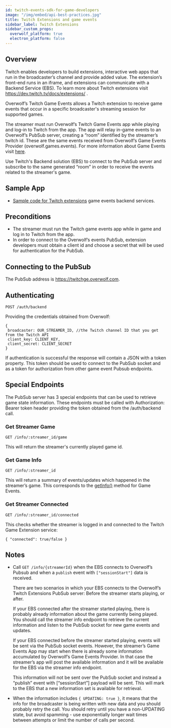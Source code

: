 ```yaml
---
id: twitch-events-sdk-for-game-developers
image: "/img/embed/api-best-practices.jpg"
title: Twitch Extensions and game events
sidebar_label: Twitch Extensions
sidebar_custom_props:
  overwolf_platform: true
  electron_platform: false
---
```


## Overview

Twitch enables developers to build extensions, interactive web apps that run in the broadcaster’s channel and provide added value. The extension’s front-end runs in an iframe, and extensions can communicate with a Backend Service (EBS). To learn more about Twitch extensions visit https://dev.twitch.tv/docs/extensions/ .

Overwolf’s Twitch Game Events allows a Twitch extension to receive game events that occur in a specific broadcaster's streaming session for supported games. 

The streamer must run Overwolf’s Twitch Game Events app while playing and log-in to Twitch from the app. The app will relay in-game events to an Overwolf’s PubSub server, creating a “room” identified by the streamer’s twitch id. These are the same events received from Overwolf’s Game Events Provider (overwolf.games.events). For more information about Game Events visit [here](/api/games/events).

Use Twitch's Backend solution (EBS) to connect to the PubSub server and subscribe to the same generated “room” in order to receive the events related to the streamer's game.

## Sample App

* [Sample code for Twitch extensions](https://github.com/overwolf/twitch-game-events-ebs-sample) game events backend services.

## Preconditions

* The streamer must run the Twitch game events app while in game and log in to Twitch from the app.
* In order to connect to the Overwolf’s events PubSub, extension developers must obtain a client id and choose a secret that will be used for authentication for the PubSub.

## Connecting to the PubSub

The PubSub address is https://twitchge.overwolf.com.

## Authenticating

`POST /auth/backend`

Providing the credentials obtained from Overwolf:

```
{
 broadcaster: OUR_STREAMER_ID, //the Twitch channel ID that you get from the Twitch API
 client_key: CLIENT_KEY,
 client_secret: CLIENT_SECRET
}
```

If authentication is successful the response will contain a JSON with a token property. This token should be used to connect to the PubSub socket and as a token for authorization from other game event Pubsub endpoints.

## Special Endpoints

The PubSub server has 3 special endpoints that can be used to retrieve game state information. These endpoints must be called with Authorization: Bearer token header providing the token obtained from the /auth/backend call.

### Get Streamer Game

`GET /info/:streamer_id/game`
 
This will return the streamer's currently played game id.

### Get Game Info

`GET /info/:streamer_id`

This will return a summary of events/updates which happened in the streamer’s game. This corresponds to the [getInfo()](/api/games/events#getinfocallback) method for Game Events.

### Get Streamer Connected

` GET /info/:streamer_id/connected `

This checks whether the streamer is logged in and connected to the Twitch Game Extension service:

` { "connected": true/false } `

## Notes

* Call `GET /info/{streamerId}` when the EBS connects to Overwolf’s Pubsub and when a `publish` event with `["sessionStart"]` data is received.

  There are two scenarios in which your EBS connects to the Overwolf’s Twitch Extensions PubSub server: Before the streamer starts playing, or after.

  If your EBS connected after the streamer started playing, there is probably already information about the game currently being played. You should call the streamer info endpoint to retrieve the current information and listen to the PubSub socket for new game events and updates.

  If your EBS connected before the streamer started playing, events will be sent via the PubSub socket events. However, the streamer’s Game Events App may start when there is already some information accumulated by Overwolf’s Game Events Provider. In that case the streamer’s app will post the available information and it will be available for the EBS via the streamer info endpoint. 
  
  This information will not be sent over the PubSub socket and instead a “publish” event with [“sessionStart”] payload will be sent. This will mark to the EBS that a new information set is available for retrieval.

* When the information includes `{ UPDATING: true }`, it means that the info for the broadcaster is being written with new data and you should probably retry the call. You should retry until you have a non-UPDATING state, but avoid spamming - use exponentially longer wait times between attempts or limit the number of calls per second.

